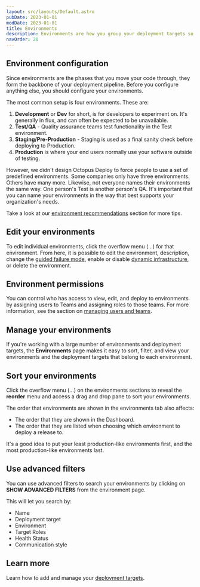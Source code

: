 ```yaml
---
layout: src/layouts/Default.astro
pubDate: 2023-01-01
modDate: 2023-01-01
title: Environments
description: Environments are how you group your deployment targets so you can promote your software through different phases, for instance, into Development, then Test, and finally into Production.
navOrder: 20
---
```


<Environments />

## Environment configuration

Since environments are the phases that you move your code through, they form the backbone of your deployment pipeline. Before you configure anything else, you should configure your environments.

The most common setup is four environments. These are:

1. **Development** or **Dev** for short, is for developers to experiment on. It's generally in flux, and can often be expected to be unavailable.
1. **Test/QA** - Quality assurance teams test functionality in the Test environment.
1. **Staging/Pre-Production** - Staging is used as a final sanity check before deploying to Production.
1. **Production** is where your end users normally use your software outside of testing.

However, we didn't design Octopus Deploy to force people to use a set of predefined environments. Some companies only have three environments. Others have many more. Likewise, not everyone names their environments the same way. One person's Test is another person's QA. It's important that you can name your environments in the way that best supports your organization's needs.

Take a look at our [environment recommendations](/docs/infrastructure/environments/environment-recommendations) section for more tips.

<AddNewEnvironments />

## Edit your environments

To edit individual environments, click the overflow menu (...) for that environment. From here, it is possible to edit the environment, description, change the [guided failure mode](#guided-failure-mode), enable or disable [dynamic infrastructure](/docs/infrastructure/deployment-targets/dynamic-infrastructure), or delete the environment.

## Environment permissions

You can control who has access to view, edit, and deploy to environments by assigning users to Teams and assigning roles to those teams. For more information, see the section on [managing users and teams](/docs/security/users-and-teams).

## Manage your environments

If you're working with a large number of environments and deployment targets, the **Environments** page makes it easy to sort, filter, and view your environments and the deployment targets that belong to each environment.

## Sort your environments

Click the overflow menu (...) on the environments sections to reveal the **reorder** menu and access a drag and drop pane to sort your environments.

The order that environments are shown in the environments tab also affects:

- The order that they are shown in the Dashboard.
- The order that they are listed when choosing which environment to deploy a release to.

It's a good idea to put your least production-like environments first, and the most production-like environments last.

## Use advanced filters

You can use advanced filters to search your environments by clicking on **SHOW ADVANCED FILTERS** from the environment page.

This will let you search by:

- Name
- Deployment target
- Environment
- Target Roles
- Health Status
- Communication style

## Learn more

Learn how to add and manage your [deployment targets](/docs/infrastructure/deployment-targets).
